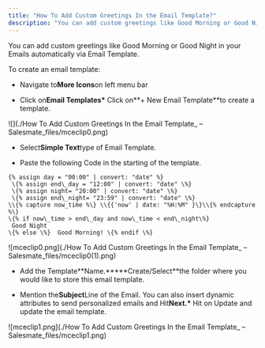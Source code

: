 ```yaml
---
title: "How To Add Custom Greetings In the Email Template?"
description: "You can add custom greetings like Good Morning or Good Night in your Emails automatically via Email Template."
---
```


You can add custom greetings like Good Morning or Good Night in your Emails automatically via Email Template.

To create an email template:

- Navigate to**More Icons**on left menu bar

- Click on**Email Templates\*** Click on**\+ New Email Template**to create a template.

![](./How To Add Custom Greetings In the Email Template\_ – Salesmate_files/mceclip0.png)

- Select**Simple Text**type of Email Template.

- Paste the following Code in the starting of the template.

```liquid
{% assign day = "00:00" | convert: "date" %}
 \{% assign end\_day = "12:00" | convert: "date" \%}
 \{% assign night= "20:00" | convert: "date" \%}
 \{% assign end\_night= "23:59" | convert: "date" \%}
\\{% capture now_time %\} \\{{'now' | date: "%H:%M" }\}\\{% endcapture %\}
\{% if now\_time > end\_day and now\_time < end\_night\%}
 Good Night
\{% else \%}  Good Morning! \{% endif \%}
```

![mceclip0.png](./How To Add Custom Greetings In the Email Template\_ – Salesmate_files/mceclip0(1).png)

- Add the Template**Name.\*\*\***Create/Select\*\*the folder where you would like to store this email template.

- Mention the**Subject**Line of the Email. You can also insert dynamic attributes to send personalized emails and Hit**Next.\*** Hit on Update and update the email template.

![mceclip1.png](./How To Add Custom Greetings In the Email Template\_ – Salesmate_files/mceclip1.png)

```

```
